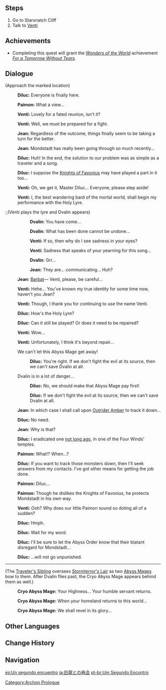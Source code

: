 {{Quest Infobox
|id            = 00384
|image         = Archon Quest C0A2 Reunion with the Dragon.png
|type          = Archon
|chapter       = Prologue
|actNum        = II
|act           = For a Tomorrow Without Tears
|part          = 13
|startLocation = [[Starsnatch Cliff]], [[Mondstadt]]
|region        = Mondstadt
|area          = Starfell Valley
|subarea       = Starsnatch Cliff
|prev          = Crystal Tears
|next          = Abyss Mage (Quest)
|exp           = 325
|mora          = 8,050
|primogems     = 20
|other         = {{Card|Memory of Roving Gales|1}}{{Card|Character EXP|4,200}}{{Card|Fine Enhancement Ore|9}}{{Card|Damaged Holy Lyre der Himmel|1}}
|characters    = Diluc;Jean;Paimon;Traveler;Venti;Traveler's Sibling;Dvalin
|voiced        = yes
}}
{{TeyvatQuest|0|2|part=13}}

==Steps==
# Go to Starsnatch Cliff
# Talk to [[Venti]]

==Achievements==
* Completing this quest will grant the ''[[Wonders of the World]]'' achievement ''[[For a Tomorrow Without Tears (Achievement)|For a Tomorrow Without Tears]]''.

==Dialogue==
{{Quest Description|[[Dvalin]]'s tears restored the [[Completely Repaired Holy Lyre der Himmel|Holy Lyre]] back to its full power. Now, you are finally ready to purify Stormterror.}}
{{dialogue start}}
;(Approach the marked location)
:{{A|vo mdaq062 2 diluc 01.ogg}} '''Diluc:''' Everyone is finally here.
:{{A|vo mdaq062 2 paimon 01.ogg}} '''Paimon:''' What a view...
:{{A|vo mdaq062 2 venti 01.ogg}} '''Venti:''' Lovely for a fated reunion, isn't it?
:{{A|vo mdaq062 2 venti 02.ogg}} '''Venti:''' Well, we must be prepared for a fight.
:{{A|vo mdaq062 2 qin 01.ogg}} '''Jean:''' Regardless of the outcome, things finally seem to be taking a turn for the better.
:{{A|vo mdaq062 2 qin 02.ogg}} '''Jean:''' Mondstadt has really been going through so much recently...
:{{A|vo mdaq062 2 diluc 02.ogg}} '''Diluc:''' Huh! In the end, the solution to our problem was as simple as a traveler and a song.
:{{A|vo mdaq062 2 diluc 03.ogg}} '''Diluc:''' I suppose the [[Knights of Favonius]] may have played a part in it too...
:{{A|vo mdaq062 2 venti 03.ogg}} '''Venti:''' Oh, we get it, Master Diluc... Everyone, please step aside!
:{{A|vo mdaq062 2 venti 04.ogg}} '''Venti:''' I, the best wandering bard of the mortal world, shall begin my performance with the Holy Lyre.
{{Cutscene Description|As your conversation with Dvalin reaches a critical moment, an Abyss Mage suddenly appears and bewitches the dragon. Blinded by his hatred for Mondstadt, Dvalin takes flight and departs in a rage.}}
:;(Venti plays the lyre and Dvalin appears)
::{{A|vo mdaq063 3 cs dvalin 01.ogg}} '''Dvalin:''' You have come...
::{{A|vo mdaq063 3 cs dvalin 02.ogg}} '''Dvalin:''' What has been done cannot be undone...
::{{A|vo mdaq063 3 cs venti 01.ogg}} '''Venti:''' If so, then why do I see sadness in your eyes?
::{{A|vo mdaq063 3 cs venti 02.ogg}} '''Venti:''' Sadness that speaks of your yearning for this song...
::{{A|vo mdaq063 3 cs dvalin 03.ogg}} '''Dvalin:''' Grr...
::{{A|vo mdaq063 3 cs qin 01.ogg}} '''Jean:''' They are... communicating... Huh?
:;(Venti is attacked and a Cryo Abyss Mage reveals itself by Dvalin)
::{{A|vo mdaq063 3 cs paimon 01.ogg}} '''Paimon:''' No! Tone-Deaf Bard!
::{{A|vo mdaq063 3 cs abyss 01.ogg}} '''Cryo Abyss Mage:''' Do not be fooled by him, dear dragon...
::{{A|vo mdaq063 3 cs abyss 02.ogg}} '''Cryo Abyss Mage:''' He left you to rot alone...
::{{A|vo mdaq063 3 cs abyss 03.ogg}} '''Cryo Abyss Mage:''' Now he attempts to deceive you once more...
::{{A|vo mdaq063 3 cs dvalin 04.ogg}} '''Dvalin:''' Barbatos...
::{{A|vo mdaq063 3 cs abyss 04.ogg}} '''Cryo Abyss Mage:''' Let your wrath fester!
::{{A|vo mdaq063 3 cs abyss 05.ogg}} '''Cryo Abyss Mage:''' Mondstadt has already turned its back on you!
::{{A|vo mdaq063 3 cs dvalin 05.ogg}} '''Dvalin:''' *roars*
::{{A|vo mdaq063 3 cs dvalin 06.ogg}} '''Dvalin:''' You!
::{{A|vo mdaq063 3 cs dvalin 07.ogg}} '''Dvalin:''' You were planning this all along?
::{{A|vo mdaq063 3 cs dvalin 08.ogg}} '''Dvalin:''' To have me slain by them?
::{{A|vo mdaq063 3 cs venti 04.ogg}} '''Venti:''' It's not like that!
::{{A|vo mdaq063 3 cs abyss 06.ogg}} '''Cryo Abyss Mage:''' The time has come for the dragon to serve its true master...
::{{A|vo mdaq063 3 cs abyss 07.ogg}} '''Cryo Abyss Mage:''' While you bewail your pathetic selves,
::{{A|vo mdaq063 3 cs abyss 08.ogg}} '''Cryo Abyss Mage:''' And watch the world tremble with fear!
::{{A|vo mdaq063 3 cs venti 05.ogg}} '''Venti:''' Dvalin...
:;(Cutscene ends)

:{{A|vo mdaq063 4 qin 01.ogg}} '''Jean:''' [[Barbatos|Barbat]]&mdash; Venti, please, be careful...
:{{A|vo mdaq063 4 venti 01.ogg}} '''Venti:''' Hehe... You've known my true identity for some time now, haven't you Jean?
:{{A|vo mdaq063 4 venti 02.ogg}} '''Venti:''' Though, I thank you for continuing to use the name Venti.
:{{A|vo mdaq063 4 diluc 01.ogg}} '''Diluc:''' How's the Holy Lyre?
:{{A|vo mdaq063 4 diluc 02.ogg}} '''Diluc:''' Can it still be played? Or does it need to be repaired?
:{{A|vo mdaq063 4 venti 03.ogg}} '''Venti:''' Wow...
:{{A|vo mdaq063 4 venti 04.ogg}} '''Venti:''' Unfortunately, I think it's beyond repair...
:{{DIcon}} We can't let this Abyss Mage get away!
::{{A|vo mdaq063 4 diluc 03a.ogg}} '''Diluc:''' You're right. If we don't fight the evil at its source, then we can't save Dvalin at all.
:{{DIcon}} Dvalin is in a lot of danger...
::{{A|vo mdaq063 4 diluc 03b 1.ogg}} '''Diluc:''' No, we should make that Abyss Mage pay first!
::{{A|vo mdaq063 4 diluc 03b 2.ogg}} '''Diluc:''' If we don't fight the evil at its source, then we can't save Dvalin at all.
:{{A|vo mdaq063 4 qin 02.ogg}} '''Jean:''' In which case I shall call upon [[Amber|Outrider Amber]] to track it down...
:{{A|vo mdaq063 4 diluc 04.ogg}} '''Diluc:''' No need.
:{{A|vo mdaq063 4 qin 03.ogg}} '''Jean:''' Why is that?
:{{A|vo mdaq063 4 diluc 05.ogg}} '''Diluc:''' I eradicated one [[Crash Course|not long ago]], in one of the Four Winds' temples.
:{{A|vo mdaq063 4 paimon 01.ogg}} '''Paimon:''' What!? When...?
:{{A|vo mdaq063 4 diluc 06.ogg}} '''Diluc:''' If you want to track those monsters down, then I'll seek answers from my contacts. I've got other means for getting the job done.
:{{A|vo mdaq063 4 paimon 02.ogg}} '''Paimon:''' Diluc...
:{{A|vo mdaq063 4 paimon 03.ogg}} '''Paimon:''' Though he dislikes the Knights of Favonius, he protects Mondstadt in his own way.
:{{A|vo mdaq063 4 venti 05.ogg}} '''Venti:''' Ooh? Why does our little Paimon sound so doting all of a sudden?
:{{A|vo mdaq063 4 diluc 07.ogg}} '''Diluc:''' Hmph.
:{{A|vo mdaq063 4 diluc 08.ogg}} '''Diluc:''' Wait for my word.
:{{A|vo mdaq063 4 diluc 09.ogg}} '''Diluc:''' I'll be sure to let the Abyss Order know that their blatant disregard for Mondstadt...
:{{A|vo mdaq063 4 diluc 10.ogg}} '''Diluc:''' ...will not go unpunished.

----

;(The [[Traveler's Sibling]] oversees [[Stormterror's Lair]] as two [[Abyss Mage]]s bow to them. After Dvalin flies past, the Cryo Abyss Mage appears behind them as well.)
:{{A|vo mdaq063 5 cs abyss 01.ogg}} '''Cryo Abyss Mage:''' Your Highness... Your humble servant returns.
:{{A|vo mdaq063 5 cs abyss 02.ogg}} '''Cryo Abyss Mage:''' When your homeland returns to this world...
:{{A|vo mdaq063 5 cs abyss 03.ogg}} '''Cryo Abyss Mage:''' We shall revel in its glory...
{{Dialogue end}}

==Other Languages==
{{Other Languages
|en      = Reunion With the Dragon
|zhs     = 与巨龙重逢
|zhs_rm  = Yǔ Jùlóng Chóngféng
|zht     = 與巨龍重逢
|zht_rm  = Yǔ Jùlóng Chóngféng
|zh_tl   = Reunion With the Giant Dragon
|ja      = 巨龍との再会
|ja_rm   = Kyoryuu to no Saikai{{Assumed}}
|ja_tl   = Reunion With the Great Dragon
|ko      = 드래곤과의 재회
|ko_rm   = Deuraegon-gwaui Jaehoe
|ko_tl   = Reunion with the Dragon
|es      = Un segundo encuentro
|es_tl   = A Second Encounter
|fr      = Seconde rencontre
|fr_tl   = Second Encounter
|ru      = Вторая встреча
|ru_tl   = Second Meeting
|th      = พบกันอีกครั้ง
|th_rm   = 
|th_tl   = Meeting Again
|vi      = Gặp Gỡ Rồng
|vi_tl   = Meet the Dragon
|de      = Wiedersehen mit dem Drachen
|de_tl   = Reunion With the Dragon
|id      = Pertemuan Kedua
|id_tl   = Second Meeting
|pt      = Um Segundo Encontro
|pt_tl   = A Second Encounter
|tr      = Ejderle Randevu
|tr_tl   = 
|it      = Incontro col drago
|it_tl   = Encounter With the Dragon
}}

==Change History==
{{Change History|1.0}}

==Navigation==
{{Archon Quest Navbox|chapter=Prologue}}
[[Category:Archon Prologue]]

[[es:Un segundo encuentro]]
[[ja:巨龍との再会]]
[[pt-br:Um Segundo Encontro]]